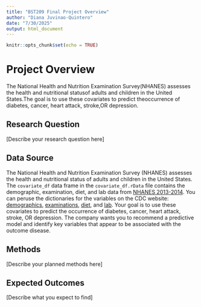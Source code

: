 ```yaml
---
title: "BST209 Final Project Overview"
author: "Diana Juvinao-Quintero"
date: "7/30/2025"
output: html_document
---
```


```r
knitr::opts_chunk$set(echo = TRUE)
```


# Project Overview

The National Health and Nutrition Examination Survey(NHANES) assesses the health and nutritional statusof adults and children in the United States.The goal is to use these covariates to predict theoccurrence of diabetes, cancer, heart attack, stroke,OR depression.
   
## Research Question
   
[Describe your research question here]
   
## Data Source
   
The National Health and Nutrition Examination Survey (NHANES) assesses the health and nutritional status of adults and children in the United States. The `covariate_df` data frame in the `covariate_df.rData` file contains the demographic, examination, diet, and lab data from [NHANES 2013-2014](https://www.kaggle.com/datasets/cdc/national-health-and-nutrition-examination-survey). You can peruse the dictionaries for the variables on the CDC website: [demographics](https://wwwn.cdc.gov/Nchs/Nhanes/Search/variablelist.aspx?Component=Demographics&CycleBeginYear=2013), 
[examinations](https://wwwn.cdc.gov/Nchs/Nhanes/Search/variablelist.aspx?Component=Examination&CycleBeginYear=2013), 
[diet](https://wwwn.cdc.gov/Nchs/Nhanes/Search/variablelist.aspx?Component=Dietary&CycleBeginYear=2013), and
[lab](https://wwwn.cdc.gov/Nchs/Nhanes/Search/variablelist.aspx?Component=Laboratory&CycleBeginYear=2013). Your goal is to use these covariates to predict the occurrence of diabetes, cancer, heart attack, stroke, OR depression. The company wants you to recommend a predictive model and identify key variables that appear to be associated with the outcome disease. 
   
## Methods
   
[Describe your planned methods here]
   
## Expected Outcomes
   
[Describe what you expect to find]

